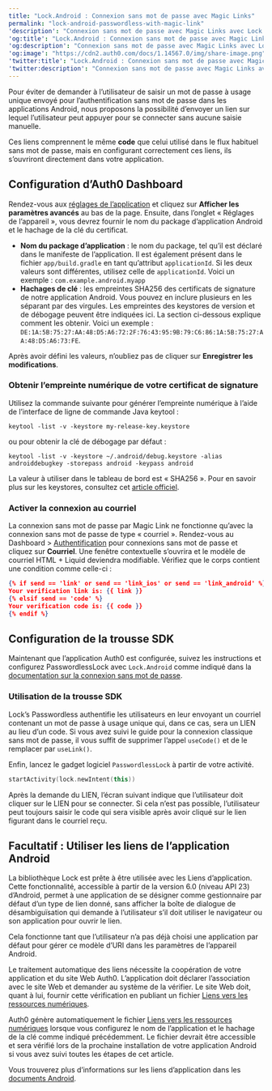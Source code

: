 ```yaml
---
title: "Lock.Android : Connexion sans mot de passe avec Magic Links"
permalink: "lock-android-passwordless-with-magic-link"
'description': "Connexion sans mot de passe avec Magic Links avec Lock.Android"
'og:title': "Lock.Android : Connexion sans mot de passe avec Magic Links"
'og:description': "Connexion sans mot de passe avec Magic Links avec Lock.Android"
'og:image': "https://cdn2.auth0.com/docs/1.14567.0/img/share-image.png"
'twitter:title': "Lock.Android : Connexion sans mot de passe avec Magic Links"
'twitter:description': "Connexion sans mot de passe avec Magic Links avec Lock.Android"
---
```


Pour éviter de demander à l’utilisateur de saisir un mot de passe à usage unique envoyé pour l’authentification sans mot de passe dans les applications Android, nous proposons la possibilité d’envoyer un lien sur lequel l’utilisateur peut appuyer pour se connecter sans aucune saisie manuelle.

Ces liens comprennent le même **code** que celui utilisé dans le flux habituel sans mot de passe, mais en configurant correctement ces liens, ils s’ouvriront directement dans votre application.

## Configuration d’Auth0 Dashboard

Rendez-vous aux [réglages de l’application](https://manage.auth0.com/#/applications/{yourClientId}/settings) et cliquez sur **Afficher les paramètres avancés** au bas de la page. Ensuite, dans l’onglet « Réglages de l’appareil », vous devrez fournir le nom du package d’application Android et le hachage de la clé du certificat.

* **Nom du package d’application** : le nom du package, tel qu’il est déclaré dans le manifeste de l’application. Il est également présent dans le fichier `app/build.gradle` en tant qu’attribut `applicationId`. Si les deux valeurs sont différentes, utilisez celle de `applicationId`. Voici un exemple : `com.example.android.myapp`
* **Hachages de clé** : les empreintes SHA256 des certificats de signature de notre application Android. Vous pouvez en inclure plusieurs en les séparant par des virgules. Les empreintes des keystores de version et de débogage peuvent être indiquées ici. La section ci-dessous explique comment les obtenir. Voici un exemple : `DE:1A:5B:75:27:AA:48:D5:A6:72:2F:76:43:95:9B:79:C6:86:1A:5B:75:27:AA:48:D5:A6:73:FE`.

Après avoir défini les valeurs, n’oubliez pas de cliquer sur **Enregistrer les modifications**.

### Obtenir l’empreinte numérique de votre certificat de signature

Utilisez la commande suivante pour générer l’empreinte numérique à l’aide de l’interface de ligne de commande Java keytool :

`keytool -list -v -keystore my-release-key.keystore`

ou pour obtenir la clé de débogage par défaut :

`keytool -list -v -keystore ~/.android/debug.keystore -alias androiddebugkey -storepass android -keypass android`

La valeur à utiliser dans le tableau de bord est « SHA256 ». Pour en savoir plus sur les keystores, consultez cet [article officiel](https://developer.android.com/studio/publish/app-signing).

### Activer la connexion au courriel

La connexion sans mot de passe par Magic Link ne fonctionne qu’avec la connexion sans mot de passe de type « courriel ». Rendez-vous au Dashboard > [Authentification](https://manage.auth0.com/#/applications/authentication) pour connexions sans mot de passe et cliquez sur **Courriel**. Une fenêtre contextuelle s’ouvrira et le modèle de courriel HTML + Liquid deviendra modifiable. Vérifiez que le corps contient une condition comme celle-ci :

```json lines
{% if send == 'link' or send == 'link_ios' or send == 'link_android' %}
Your verification link is: {{ link }}
{% elsif send == 'code' %}
Your verification code is: {{ code }}
{% endif %}
```

## Configuration de la trousse SDK

Maintenant que l’application Auth0 est configurée, suivez les instructions et configurez PasswordlessLock avec `Lock.Android` comme indiqué dans la [documentation sur la connexion sans mot de passe](/docs/fr-ca/libraries/lock-android/v2/passwordless).

### Utilisation de la trousse SDK

Lock’s <Tooltip href="/docs/fr-ca/glossary?term=passwordless" tip="Sans mot de passe
Forme d’authentification qui ne repose pas sur un mot de passe comme premier facteur." cta="Voir le glossaire">Passwordless</Tooltip> authentifie les utilisateurs en leur envoyant un courriel contenant un mot de passe à usage unique qui, dans ce cas, sera un LIEN au lieu d’un code. Si vous avez suivi le guide pour la connexion classique sans mot de passe, il vous suffit de supprimer l’appel `useCode()` et de le remplacer par `useLink()`.

Enfin, lancez le gadget logiciel `PasswordlessLock` à partir de votre activité.

```kotlin lines
startActivity(lock.newIntent(this))
```

Après la demande du LIEN, l’écran suivant indique que l’utilisateur doit cliquer sur le LIEN pour se connecter. Si cela n’est pas possible, l’utilisateur peut toujours saisir le code qui sera visible après avoir cliqué sur le lien figurant dans le courriel reçu.

## Facultatif : Utiliser les liens de l’application Android

La bibliothèque Lock est prête à être utilisée avec les Liens d’application. Cette fonctionnalité, accessible à partir de la version 6.0 (niveau API 23) d’Android, permet à une application de se désigner comme gestionnaire par défaut d’un type de lien donné, sans afficher la boîte de dialogue de désambiguïsation qui demande à l’utilisateur s’il doit utiliser le navigateur ou son application pour ouvrir le lien.

Cela fonctionne tant que l’utilisateur n’a pas déjà choisi une application par défaut pour gérer ce modèle d’URI dans les paramètres de l’appareil Android.

Le traitement automatique des liens nécessite la coopération de votre application et du site Web Auth0. L’application doit déclarer l’association avec le site Web et demander au système de la vérifier. Le site Web doit, quant à lui, fournir cette vérification en publiant un fichier [Liens vers les ressources numériques](https://developers.google.com/digital-asset-links/).

Auth0 génère automatiquement le fichier [Liens vers les ressources numériques](https://developers.google.com/digital-asset-links/) lorsque vous configurez le nom de l’application et le hachage de la clé comme indiqué précédemment. Le fichier devrait être accessible et sera vérifié lors de la prochaine installation de votre application Android si vous avez suivi toutes les étapes de cet article.

Vous trouverez plus d’informations sur les liens d’application dans les [documents Android](https://developer.android.com/training/app-links/index.html).
